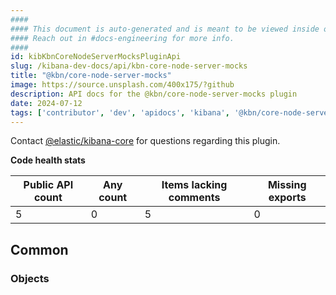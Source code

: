 ```yaml
---
####
#### This document is auto-generated and is meant to be viewed inside our experimental, new docs system.
#### Reach out in #docs-engineering for more info.
####
id: kibKbnCoreNodeServerMocksPluginApi
slug: /kibana-dev-docs/api/kbn-core-node-server-mocks
title: "@kbn/core-node-server-mocks"
image: https://source.unsplash.com/400x175/?github
description: API docs for the @kbn/core-node-server-mocks plugin
date: 2024-07-12
tags: ['contributor', 'dev', 'apidocs', 'kibana', '@kbn/core-node-server-mocks']
---
```




Contact [@elastic/kibana-core](https://github.com/orgs/elastic/teams/kibana-core) for questions regarding this plugin.

**Code health stats**

| Public API count  | Any count | Items lacking comments | Missing exports |
|-------------------|-----------|------------------------|-----------------|
| 5 | 0 | 5 | 0 |

## Common

### Objects
<DocDefinitionList data={kbnCoreNodeServerMocksObj.common.objects}/>

